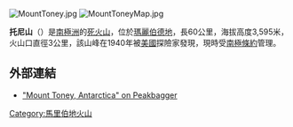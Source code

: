 [[Image:MountToney.jpg|right]]
[[Image:MountToneyMap.jpg|thumb]]

'''托尼山'''（{{lang-en|Toney Mountain}}）是[[南極洲|南極洲]]的[[死火山|死火山]]，位於[[瑪麗伯德地|瑪麗伯德地]]，長60公里，海拔高度3,595米，火山口直徑3公里，該山峰在1940年被[[美國|美國]]探險家發現，現時受[[南極條約|南極條約]]管理。

==外部連結==
* [http://www.peakbagger.com/peak.aspx?pid=12127 "Mount Toney, Antarctica" on Peakbagger] {{Wayback|url=http://www.peakbagger.com/peak.aspx?pid=12127 |date=20200717115441 }}

{{DEFAULTSORT:Toney Mountain}}
[[Category:馬里伯地火山|Category:馬里伯地火山]]


{{MarieByrdLand-geo-stub}}